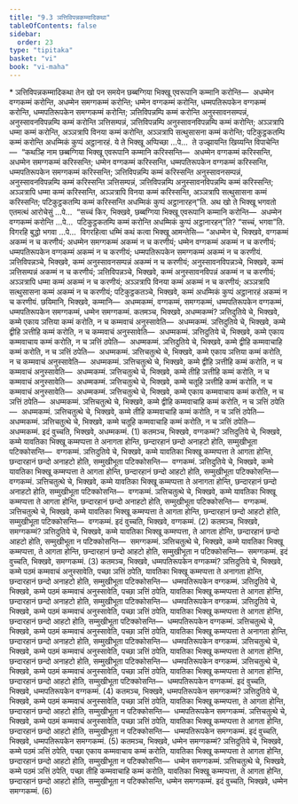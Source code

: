 ```yaml
---
title: "9.3 ञत्तिविपन्नकम्मादिकथा"
tableOfContents: false
sidebar:
  order: 23
type: "tipitaka"
basket: "vi"
book: "vi-maha"
---
```



<DynamicBreadcrumb />

<Paragraph type="center" book="vi-maha">
* ञत्तिविपन्नकम्मादिकथा
</Paragraph>

<Division number="385" book="vi-maha">

<Paragraph number="1786" book="vi-maha">
तेन खो पन समयेन छब्बग्गिया भिक्खू एवरूपानि कम्मानि करोन्ति—  अधम्मेन वग्गकम्मं करोन्ति, अधम्मेन समग्गकम्मं करोन्ति; धम्मेन वग्गकम्मं करोन्ति, धम्मपतिरूपकेन वग्गकम्मं करोन्ति, धम्मपतिरूपकेन समग्गकम्मं करोन्ति; ञत्तिविपन्नम्पि कम्मं करोन्ति अनुस्सावनसम्पन्नं, अनुस्सावनविपन्नम्पि कम्मं करोन्ति ञत्तिसम्पन्नं, ञत्तिविपन्नम्पि अनुस्सावनविपन्नम्पि कम्मं करोन्ति; अञ्ञत्रापि धम्मा कम्मं करोन्ति, अञ्ञत्रापि विनया कम्मं करोन्ति, अञ्ञत्रापि सत्थुसासना कम्मं करोन्ति; पटिकुट्ठकतम्पि कम्मं करोन्ति अधम्मिकं कुप्पं अट्ठानारहं.
</Paragraph>

<Paragraph number="1787" book="vi-maha">
ये ते भिक्खू अप्पिच्छा …पे…  ते उज्झायन्ति खिय्यन्ति विपाचेन्ति—  “कथञ्हि नाम छब्बग्गिया भिक्खू एवरूपानि कम्मानि करिस्सन्ति—  अधम्मेन वग्गकम्मं करिस्सन्ति, अधम्मेन समग्गकम्मं करिस्सन्ति; धम्मेन वग्गकम्मं करिस्सन्ति, धम्मपतिरूपकेन वग्गकम्मं करिस्सन्ति, धम्मपतिरूपकेन समग्गकम्मं करिस्सन्ति; ञत्तिविपन्नम्पि कम्मं करिस्सन्ति अनुस्सावनसम्पन्नं, अनुस्सावनविपन्नम्पि कम्मं करिस्सन्ति ञत्तिसम्पन्नं, ञत्तिविपन्नम्पि अनुस्सावनविपन्नम्पि कम्मं करिस्सन्ति; अञ्ञत्रापि धम्मा कम्मं करिस्सन्ति, अञ्ञत्रापि विनया कम्मं करिस्सन्ति, अञ्ञत्रापि सत्थुसासना कम्मं करिस्सन्ति; पटिकुट्ठकतम्पि कम्मं करिस्सन्ति अधम्मिकं कुप्पं अट्ठानारहन्”ति.
</Paragraph>

<Paragraph number="1788" book="vi-maha">
अथ खो ते भिक्खू भगवतो एतमत्थं आरोचेसुं …पे…  “सच्चं किर, भिक्खवे, छब्बग्गिया भिक्खू एवरूपानि कम्मानि करोन्ति—  अधम्मेन वग्गकम्मं करोन्ति …पे…  पटिकुट्ठकतम्पि कम्मं करोन्ति अधम्मिकं कुप्पं अट्ठानारहन्”ति? “सच्चं, भगवा”ति. विगरहि बुद्धो भगवा …पे…  विगरहित्वा धम्मिं कथं कत्वा भिक्खू आमन्तेसि—
</Paragraph>

</Division>
<Division number="386" book="vi-maha">

<Paragraph number="1789" book="vi-maha">
“अधम्मेन चे, भिक्खवे, वग्गकम्मं अकम्मं न च करणीयं; अधम्मेन समग्गकम्मं अकम्मं न च करणीयं; धम्मेन वग्गकम्मं अकम्मं न च करणीयं; धम्मपतिरूपकेन वग्गकम्मं अकम्मं न च करणीयं; धम्मपतिरूपकेन समग्गकम्मं अकम्मं न च करणीयं. ञत्तिविपन्नञ्चे, भिक्खवे, कम्मं अनुस्सावनसम्पन्नं अकम्मं न च करणीयं; अनुस्सावनविपन्नञ्चे, भिक्खवे, कम्मं ञत्तिसम्पन्नं अकम्मं न च करणीयं; ञत्तिविपन्नञ्चे, भिक्खवे, कम्मं अनुस्सावनविपन्नं अकम्मं न च करणीयं; अञ्ञत्रापि धम्मा कम्मं अकम्मं न च करणीयं; अञ्ञत्रापि विनया कम्मं अकम्मं न च करणीयं; अञ्ञत्रापि सत्थुसासना कम्मं अकम्मं न च करणीयं; पटिकुट्ठकतञ्चे, भिक्खवे, कम्मं अधम्मिकं कुप्पं अट्ठानारहं अकम्मं न च करणीयं.
</Paragraph>

</Division>
<Division number="387" book="vi-maha">

<Paragraph number="1790" book="vi-maha">
छयिमानि, भिक्खवे, कम्मानि—  अधम्मकम्मं, वग्गकम्मं, समग्गकम्मं, धम्मपतिरूपकेन वग्गकम्मं, धम्मपतिरूपकेन समग्गकम्मं, धम्मेन समग्गकम्मं.
</Paragraph>

<Paragraph number="1791" book="vi-maha">
कतमञ्च, भिक्खवे, अधम्मकम्मं? ञत्तिदुतिये चे, भिक्खवे, कम्मे एकाय ञत्तिया कम्मं करोति, न च कम्मवाचं अनुस्सावेति—  अधम्मकम्मं. ञत्तिदुतिये चे, भिक्खवे, कम्मे द्वीहि ञत्तीहि कम्मं करोति, न च कम्मवाचं अनुस्सावेति—  अधम्मकम्मं. ञत्तिदुतिये चे, भिक्खवे, कम्मे एकाय कम्मवाचाय कम्मं करोति, न च ञत्तिं ठपेति—  अधम्मकम्मं. ञत्तिदुतिये चे, भिक्खवे, कम्मे द्वीहि कम्मवाचाहि कम्मं करोति, न च ञत्तिं ठपेति—  अधम्मकम्मं. ञत्तिचतुत्थे चे, भिक्खवे, कम्मे एकाय ञत्तिया कम्मं करोति, न च कम्मवाचं अनुस्सावेति—  अधम्मकम्मं. ञत्तिचतुत्थे चे, भिक्खवे, कम्मे द्वीहि ञत्तीहि कम्मं करोति, न च कम्मवाचं अनुस्सावेति—  अधम्मकम्मं. ञत्तिचतुत्थे चे, भिक्खवे, कम्मे तीहि ञत्तीहि कम्मं करोति, न च कम्मवाचं अनुस्सावेति—  अधम्मकम्मं. ञत्तिचतुत्थे चे, भिक्खवे, कम्मे चतूहि ञत्तीहि कम्मं करोति, न च कम्मवाचं अनुस्सावेति—  अधम्मकम्मं. ञत्तिचतुत्थे चे, भिक्खवे, कम्मे एकाय कम्मवाचाय कम्मं करोति, न च ञत्तिं ठपेति—  अधम्मकम्मं. ञत्तिचतुत्थे चे, भिक्खवे, कम्मे द्वीहि कम्मवाचाहि कम्मं करोति, न च ञत्तिं ठपेति—  अधम्मकम्मं. ञत्तिचतुत्थे चे, भिक्खवे, कम्मे तीहि कम्मवाचाहि कम्मं करोति, न च ञत्तिं ठपेति—  अधम्मकम्मं. ञत्तिचतुत्थे चे, भिक्खवे, कम्मे चतूहि कम्मवाचाहि कम्मं करोति, न च ञत्तिं ठपेति—  अधम्मकम्मं. इदं वुच्चति, भिक्खवे, अधम्मकम्मं. (1)
</Paragraph>

<Paragraph number="1792" book="vi-maha">
कतमञ्च, भिक्खवे, वग्गकम्मं? ञत्तिदुतिये चे, भिक्खवे, कम्मे यावतिका भिक्खू कम्मप्पत्ता ते अनागता होन्ति, छन्दारहानं छन्दो अनाहटो होति, सम्मुखीभूता पटिक्कोसन्ति—  वग्गकम्मं. ञत्तिदुतिये चे, भिक्खवे, कम्मे यावतिका भिक्खू कम्मप्पत्ता ते आगता होन्ति, छन्दारहानं छन्दो अनाहटो होति, सम्मुखीभूता पटिक्कोसन्ति—  वग्गकम्मं. ञत्तिदुतिये चे, भिक्खवे, कम्मे यावतिका भिक्खू कम्मप्पत्ता ते आगता होन्ति, छन्दारहानं छन्दो आहटो होति, सम्मुखीभूता पटिक्कोसन्ति—  वग्गकम्मं. ञत्तिचतुत्थे चे, भिक्खवे, कम्मे यावतिका भिक्खू कम्मप्पत्ता ते अनागता होन्ति, छन्दारहानं छन्दो अनाहटो होति, सम्मुखीभूता पटिक्कोसन्ति—  वग्गकम्मं. ञत्तिचतुत्थे चे, भिक्खवे, कम्मे यावतिका भिक्खू कम्मप्पत्ता ते आगता होन्ति, छन्दारहानं छन्दो अनाहटो होति, सम्मुखीभूता पटिक्कोसन्ति—  वग्गकम्मं. ञत्तिचतुत्थे चे, भिक्खवे, कम्मे यावतिका भिक्खू कम्मप्पत्ता ते आगता होन्ति, छन्दारहानं छन्दो आहटो होति, सम्मुखीभूता पटिक्कोसन्ति—  वग्गकम्मं. इदं वुच्चति, भिक्खवे, वग्गकम्मं. (2)
</Paragraph>

<Paragraph number="1793" book="vi-maha">
कतमञ्च, भिक्खवे, समग्गकम्मं? ञत्तिदुतिये चे, भिक्खवे, कम्मे यावतिका भिक्खू कम्मप्पत्ता, ते आगता होन्ति, छन्दारहानं छन्दो आहटो होति, सम्मुखीभूता न पटिक्कोसन्ति—  समग्गकम्मं. ञत्तिचतुत्थे चे, भिक्खवे, कम्मे यावतिका भिक्खू कम्मप्पत्ता, ते आगता होन्ति, छन्दारहानं छन्दो आहटो होति, सम्मुखीभूता न पटिक्कोसन्ति—  समग्गकम्मं. इदं वुच्चति, भिक्खवे, समग्गकम्मं. (3)
</Paragraph>

<Paragraph number="1794" book="vi-maha">
कतमञ्च, भिक्खवे, धम्मपतिरूपकेन वग्गकम्मं? ञत्तिदुतिये चे, भिक्खवे, कम्मे पठमं कम्मवाचं अनुस्सावेति, पच्छा ञत्तिं ठपेति, यावतिका भिक्खू कम्मप्पत्ता ते अनागता होन्ति, छन्दारहानं छन्दो अनाहटो होति, सम्मुखीभूता पटिक्कोसन्ति—  धम्मपतिरूपकेन वग्गकम्मं. ञत्तिदुतिये चे, भिक्खवे, कम्मे पठमं कम्मवाचं अनुस्सावेति, पच्छा ञत्तिं ठपेति, यावतिका भिक्खू कम्मप्पत्ता ते आगता होन्ति, छन्दारहानं छन्दो अनाहटो होति, सम्मुखीभूता पटिक्कोसन्ति—  धम्मपतिरूपकेन वग्गकम्मं. ञत्तिदुतिये चे, भिक्खवे, कम्मे पठमं कम्मवाचं अनुस्सावेति, पच्छा ञत्तिं ठपेति, यावतिका भिक्खू कम्मप्पत्ता ते आगता होन्ति, छन्दारहानं छन्दो आहटो होति, सम्मुखीभूता पटिक्कोसन्ति—  धम्मपतिरूपकेन वग्गकम्मं. ञत्तिचतुत्थे चे, भिक्खवे, कम्मे पठमं कम्मवाचं अनुस्सावेति, पच्छा ञत्तिं ठपेति, यावतिका भिक्खू कम्मप्पत्ता ते अनागता होन्ति, छन्दारहानं छन्दो अनाहटो होति, सम्मुखीभूता पटिक्कोसन्ति—  धम्मपतिरूपकेन वग्गकम्मं. ञत्तिचतुत्थे चे, भिक्खवे, कम्मे पठमं कम्मवाचं अनुस्सावेति, पच्छा ञत्तिं ठपेति, यावतिका भिक्खू कम्मप्पत्ता ते आगता होन्ति, छन्दारहानं छन्दो अनाहटो होति, सम्मुखीभूता पटिक्कोसन्ति—  धम्मपतिरूपकेन वग्गकम्मं. ञत्तिचतुत्थे चे, भिक्खवे, कम्मे पठमं कम्मवाचं अनुस्सावेति, पच्छा ञत्तिं ठपेति, यावतिका भिक्खू कम्मप्पत्ता ते आगता होन्ति, छन्दारहानं छन्दो आहटो होति, सम्मुखीभूता पटिक्कोसन्ति—  धम्मपतिरूपकेन वग्गकम्मं. इदं वुच्चति, भिक्खवे, धम्मपतिरूपकेन वग्गकम्मं. (4)
</Paragraph>

<Paragraph number="1795" book="vi-maha">
कतमञ्च, भिक्खवे, धम्मपतिरूपकेन समग्गकम्मं? ञत्तिदुतिये चे, भिक्खवे, कम्मे पठमं कम्मवाचं अनुस्सावेति, पच्छा ञत्तिं ठपेति, यावतिका भिक्खू कम्मप्पत्ता, ते आगता होन्ति, छन्दारहानं छन्दो आहटो होति, सम्मुखीभूता न पटिक्कोसन्ति—  धम्मपतिरूपकेन समग्गकम्मं. ञत्तिचतुत्थे चे, भिक्खवे, कम्मे पठमं कम्मवाचं अनुस्सावेति, पच्छा ञत्तिं ठपेति, यावतिका भिक्खू कम्मप्पत्ता ते आगता होन्ति, छन्दारहानं छन्दो आहटो होति, सम्मुखीभूता न पटिक्कोसन्ति—  धम्मपतिरूपकेन समग्गकम्मं. इदं वुच्चति, भिक्खवे, धम्मपतिरूपकेन समग्गकम्मं. (5)
</Paragraph>

<Paragraph number="1796" book="vi-maha">
कतमञ्च, भिक्खवे, धम्मेन समग्गकम्मं? ञत्तिदुतिये चे, भिक्खवे, कम्मे पठमं ञत्तिं ठपेति, पच्छा एकाय कम्मवाचाय कम्मं करोति, यावतिका भिक्खू कम्मप्पत्ता ते आगता होन्ति, छन्दारहानं छन्दो आहटो होति, सम्मुखीभूता न पटिक्कोसन्ति—  धम्मेन समग्गकम्मं. ञत्तिचतुत्थे चे, भिक्खवे, कम्मे पठमं ञत्तिं ठपेति, पच्छा तीहि कम्मवाचाहि कम्मं करोति, यावतिका भिक्खू कम्मप्पत्ता, ते आगता होन्ति, छन्दारहानं छन्दो आहटो होति, सम्मुखीभूता न पटिक्कोसन्ति, धम्मेन समग्गकम्मं. इदं वुच्चति, भिक्खवे, धम्मेन समग्गकम्मं. (6)
</Paragraph>
</Division>